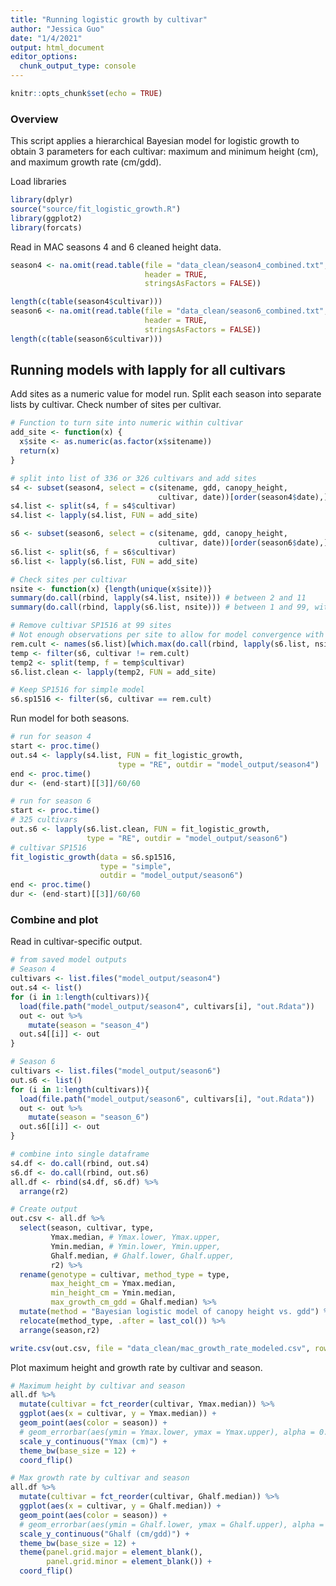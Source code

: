 ```yaml
---
title: "Running logistic growth by cultivar"
author: "Jessica Guo"
date: "1/4/2021"
output: html_document
editor_options: 
  chunk_output_type: console
---
```


```r
knitr::opts_chunk$set(echo = TRUE)
```

### Overview
This script applies a hierarchical Bayesian model for logistic growth to obtain 3 parameters for each cultivar: maximum and minimum height (cm), and maximum growth rate (cm/gdd). 


Load libraries
```r
library(dplyr)
source("source/fit_logistic_growth.R")
library(ggplot2)
library(forcats)
```

Read in MAC seasons 4 and 6 cleaned height data. 
```r
season4 <- na.omit(read.table(file = "data_clean/season4_combined.txt", sep = "\t",
                              header = TRUE,
                              stringsAsFactors = FALSE))

length(c(table(season4$cultivar)))
season6 <- na.omit(read.table(file = "data_clean/season6_combined.txt", sep = "\t",
                              header = TRUE,
                              stringsAsFactors = FALSE))
length(c(table(season6$cultivar)))
```

## Running models with lapply for all cultivars
Add sites as a numeric value for model run. Split each season into separate lists by cultivar. Check number of sites per cultivar. 
```r
# Function to turn site into numeric within cultivar
add_site <- function(x) {
  x$site <- as.numeric(as.factor(x$sitename))
  return(x)
}

# split into list of 336 or 326 cultivars and add sites
s4 <- subset(season4, select = c(sitename, gdd, canopy_height, 
                                 cultivar, date))[order(season4$date),] 
s4.list <- split(s4, f = s4$cultivar)
s4.list <- lapply(s4.list, FUN = add_site)

s6 <- subset(season6, select = c(sitename, gdd, canopy_height, 
                                 cultivar, date))[order(season6$date),] 
s6.list <- split(s6, f = s6$cultivar)
s6.list <- lapply(s6.list, FUN = add_site)

# Check sites per cultivar
nsite <- function(x) {length(unique(x$site))}
summary(do.call(rbind, lapply(s4.list, nsite))) # between 2 and 11
summary(do.call(rbind, lapply(s6.list, nsite))) # between 1 and 99, with 99 a distinct outlier

# Remove cultivar SP1516 at 99 sites
# Not enough observations per site to allow for model convergence with hierarchical model
rem.cult <- names(s6.list)[which.max(do.call(rbind, lapply(s6.list, nsite)))]
temp <- filter(s6, cultivar != rem.cult)
temp2 <- split(temp, f = temp$cultivar)
s6.list.clean <- lapply(temp2, FUN = add_site)

# Keep SP1516 for simple model
s6.sp1516 <- filter(s6, cultivar == rem.cult)
```

Run model for both seasons. 
```r
# run for season 4
start <- proc.time()
out.s4 <- lapply(s4.list, FUN = fit_logistic_growth, 
                        type = "RE", outdir = "model_output/season4")
end <- proc.time()
dur <- (end-start)[[3]]/60/60

# run for season 6
start <- proc.time()
# 325 cultivars
out.s6 <- lapply(s6.list.clean, FUN = fit_logistic_growth,
                 type = "RE", outdir = "model_output/season6")
# cultivar SP1516
fit_logistic_growth(data = s6.sp1516,
                    type = "simple",
                    outdir = "model_output/season6")
end <- proc.time()
dur <- (end-start)[[3]]/60/60
```

### Combine and plot

Read in cultivar-specific output. 
```r
# from saved model outputs
# Season 4
cultivars <- list.files("model_output/season4")
out.s4 <- list()
for (i in 1:length(cultivars)){
  load(file.path("model_output/season4", cultivars[i], "out.Rdata"))
  out <- out %>%
    mutate(season = "season_4")
  out.s4[[i]] <- out
}

# Season 6
cultivars <- list.files("model_output/season6")
out.s6 <- list()
for (i in 1:length(cultivars)){
  load(file.path("model_output/season6", cultivars[i], "out.Rdata"))
  out <- out %>%
    mutate(season = "season_6")
  out.s6[[i]] <- out
}

# combine into single dataframe
s4.df <- do.call(rbind, out.s4)
s6.df <- do.call(rbind, out.s6)
all.df <- rbind(s4.df, s6.df) %>%
  arrange(r2)

# Create output
out.csv <- all.df %>%
  select(season, cultivar, type,
         Ymax.median, # Ymax.lower, Ymax.upper,
         Ymin.median, # Ymin.lower, Ymin.upper,
         Ghalf.median, # Ghalf.lower, Ghalf.upper,
         r2) %>%
  rename(genotype = cultivar, method_type = type,
         max_height_cm = Ymax.median,
         min_height_cm = Ymin.median,
         max_growth_cm_gdd = Ghalf.median) %>%
  mutate(method = "Bayesian logistic model of canopy height vs. gdd") %>%
  relocate(method_type, .after = last_col()) %>%
  arrange(season,r2)

write.csv(out.csv, file = "data_clean/mac_growth_rate_modeled.csv", row.names = F)
```

Plot maximum height and growth rate by cultivar and season. 
```r
# Maximum height by cultivar and season
all.df %>%
  mutate(cultivar = fct_reorder(cultivar, Ymax.median)) %>%
  ggplot(aes(x = cultivar, y = Ymax.median)) + 
  geom_point(aes(color = season)) +
  # geom_errorbar(aes(ymin = Ymax.lower, ymax = Ymax.upper), alpha = 0.25) +
  scale_y_continuous("Ymax (cm)") +
  theme_bw(base_size = 12) +
  coord_flip()

# Max growth rate by cultivar and season
all.df %>%
  mutate(cultivar = fct_reorder(cultivar, Ghalf.median)) %>%
  ggplot(aes(x = cultivar, y = Ghalf.median)) + 
  geom_point(aes(color = season)) +
  # geom_errorbar(aes(ymin = Ghalf.lower, ymax = Ghalf.upper), alpha = 0.25) +
  scale_y_continuous("Ghalf (cm/gdd)") +
  theme_bw(base_size = 12) +
  theme(panel.grid.major = element_blank(),
        panel.grid.minor = element_blank()) +
  coord_flip()
```


